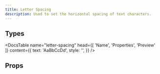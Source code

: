 ```yaml
---
title: Letter Spacing
description: Used to set the horizontal spacing of text characters.
---
```


## Types

<DocsTable
  name="letter-spacing"
  head={[
    'Name',
    'Properties',
    'Preview'
  ]}
  content={{
    text: 'AaBbCcDd',
    style: '',
  }}
/>

## Props

<DocsTable 
  type="props"
  name="letter-spacing"
/>


